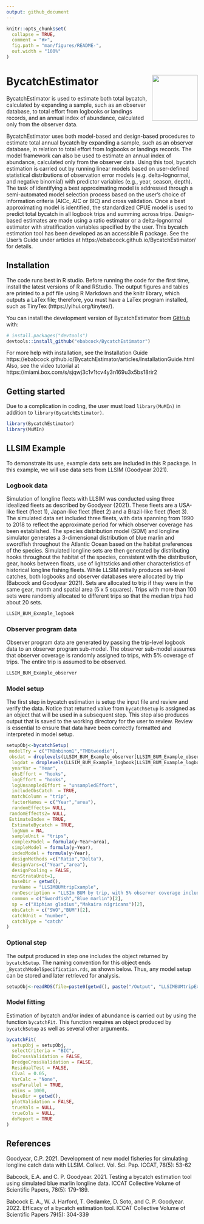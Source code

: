 ```yaml
---
output: github_document
---
```


<!-- README.md is generated from README.Rmd. Please edit that file -->

```r
knitr::opts_chunk$set(
  collapse = TRUE,
  comment = "#>",
  fig.path = "man/figures/README-",
  out.width = "100%"
)
```


# BycatchEstimator <img src="man/figures/imgfile.png" align="right" width="120"/>

<!-- badges: start -->
<!-- badges: end -->

BycatchEstimator is used to estimate both total bycatch, calculated by expanding a sample, such as an observer database, to total effort from logbooks or landings records, and an annual index of abundance, calculated only from the observer data.

BycatchEstimator uses both model-based and design-based procedures to estimate total annual bycatch by expanding a sample, such as an observer database, in relation to total effort from logbooks or landings records. The model framework can also be used to estimate an annual index of abundance, calculated only from the observer data. Using this tool, bycatch estimation is carried out by running linear models based on user-defined statistical distributions of observation error models (e.g. delta-lognormal, and negative binomial) with predictor variables (e.g., year, season, depth). The task of identifying a best approximating model is addressed through a semi-automated model selection process based on the user’s choice of information criteria (AICc, AIC or BIC) and cross validation. Once a best approximating model is identified, the standardized CPUE model is used to predict total bycatch in all logbook trips and summing across trips. Design-based estimates are made using a ratio estimator or a delta-lognormal estimator with stratification variables specified by the user. This bycatch estimation tool has been developed as an accessible R package. See the User’s Guide under articles at https://ebabcock.github.io/BycatchEstimator/ for details. 

## Installation

The code runs best in R studio. Before running the code for the first time, install the latest versions of R and RStudio. The output figures and tables are printed to a pdf file using R Markdown and the knitr library, which outputs a LaTex file; therefore, you must have a LaTex program installed, such as TinyTex (https://yihui.org/tinytex/). 

You can install the development version of BycatchEstimator from [GitHub](https://github.com/) with:

``` r
# install.packages("devtools")
devtools::install_github("ebabcock/BycatchEstimator")
```
For more help with installation, see the Installation Guide https://ebabcock.github.io/BycatchEstimator/articles/InstallationGuide.html
Also, see the video tutorial at https://miami.box.com/s/sjqwj3c1v1tcv4y3n169u3x5bs18rir2

## Getting started

Due to a complication in coding, the user must load `library(MuMIn)` in addition to `library(BycatchEstimator)`.

```r
library(BycatchEstimator)
library(MuMIn)
```

## LLSIM Example

To demonstrate its use, example data sets are included in this R package. In this example, we will use data sets from LLSIM (Goodyear 2021). 

### Logbook data

Simulation of longline fleets with LLSIM was conducted using three idealized fleets as described by Goodyear (2021). These fleets are a USA-like fleet (fleet 1), Japan-like fleet (fleet 2) and a Brazil-like fleet (fleet 3). The simulated data set included three fleets, with data spanning from 1990 to 2018 to reflect the approximate period for which observer coverage has been established. The species distribution model (SDM) and longline simulator generates a 3-dimensional distribution of blue marlin and swordfish throughout the Atlantic Ocean based on the habitat preferences of the species. Simulated longline sets are then generated by distributing hooks throughout the habitat of the species, consistent with the distribution, gear, hooks between floats, use of lightsticks and other characteristics of historical longline fishing fleets. While LLSIM initially produces set-level catches, both logbooks and observer databases were allocated by trip (Babcock and Goodyear 2021). Sets are allocated to trip if they were in the same gear, month and spatial area (5 x 5 squares). Trips with more than 100 sets were randomly allocated to different trips so that the median trips had about 20 sets.

```r
LLSIM_BUM_Example_logbook
```

### Observer program data

Observer program data are generated by passing the trip-level logbook data to an observer program sub-model. The observer sub-model assumes that observer coverage is randomly assigned to trips, with 5% coverage of trips. The entire trip is assumed to be observed. 

```r
LLSIM_BUM_Example_observer
```

### Model setup

The first step in bycatch estimation is setup the input file and review and verify the data. Notice that returned value from `bycatchSetup` is assigned as an object that will be used in a subsequent step. This step also produces output that is saved to the working directory for the user to review. Review is essential to ensure that data have been correctly formatted and interpreted in model setup. 

```r

setupObj<-bycatchSetup(
 modelTry = c("TMBnbinom1","TMBtweedie"),
 obsdat = droplevels(LLSIM_BUM_Example_observer[LLSIM_BUM_Example_observer$Year>2010 &LLSIM_BUM_Example_observer$fleet==2,]),
  logdat = droplevels(LLSIM_BUM_Example_logbook[LLSIM_BUM_Example_logbook$Year>2010 & LLSIM_BUM_Example_logbook$fleet==2,]),
  yearVar = "Year",
  obsEffort = "hooks",
  logEffort = "hooks",
  logUnsampledEffort = "unsampledEffort",
  includeObsCatch  = TRUE,
  matchColumn = "trip",
  factorNames = c("Year","area"),
  randomEffects= NULL,
 randomEffects2= NULL,
 EstimateIndex = TRUE,
  EstimateBycatch = TRUE,
  logNum = NA,
  sampleUnit = "trips",
  complexModel = formula(y~Year+area),
  simpleModel = formula(y~Year),
  indexModel = formula(y~Year),
  designMethods =c("Ratio","Delta"),
  designVars=c("Year","area"),
  designPooling = FALSE,
  minStrataUnit=1,
  baseDir = getwd(),
  runName = "LLSIMBUMtripExample",
  runDescription = "LLSIm BUM by trip, with 5% observer coverage including observed catch in totals",
  common = c("Swordfish","Blue marlin")[2],
  sp = c("Xiphias gladius","Makaira nigricans")[2],
  obsCatch = c("SWO","BUM")[2],
  catchUnit = "number",
  catchType = "catch"
)
```

### Optional step

The output produced in step one includes the object returned by `bycatchSetup`. The naming convention for this object ends `_BycatchModelSpecification.rds`, as shown below. Thus, any model setup can be stored and later retrieved for analysis. 

```r
setupObj<-readRDS(file=paste0(getwd(), paste("/Output", "LLSIMBUMtripExample"),"/", Sys.Date(),"_BycatchModelSpecification.rds"))
```

### Model fitting

Estimation of bycatch and/or index of abundance is carried out by using the function `bycatchFit`. This function requires an object produced by `bycatchSetup` as well as several other arguments.


```r
bycatchFit(
  setupObj = setupObj,
  selectCriteria = "BIC",
  DoCrossValidation = FALSE,
  DredgeCrossValidation = FALSE,
  ResidualTest = FALSE,
  CIval = 0.05,
  VarCalc = "None",
  useParallel = TRUE,
  nSims = 1000,
  baseDir = getwd(),
  plotValidation = FALSE,
  trueVals = NULL,
  trueCols = NULL,
  doReport = TRUE
)
```

## References

Goodyear, C.P. 2021. Development of new model fisheries for simulating longline catch data with LLSIM. Collect. Vol. Sci. Pap. ICCAT, 78(5): 53-62

Babcock, E.A. and C. P. Goodyear. 2021. Testing a bycatch estimation tool using simulated blue marlin longline data. ICCAT Collective Volume of Scientific Papers, 78(5): 179-189.

Babcock E. A., W. J. Harford, T. Gedamke, D. Soto, and C. P. Goodyear. 2022. Efficacy of a bycatch estimation tool. ICCAT Collective Volume of Scientific Papers 79(5): 304-339


